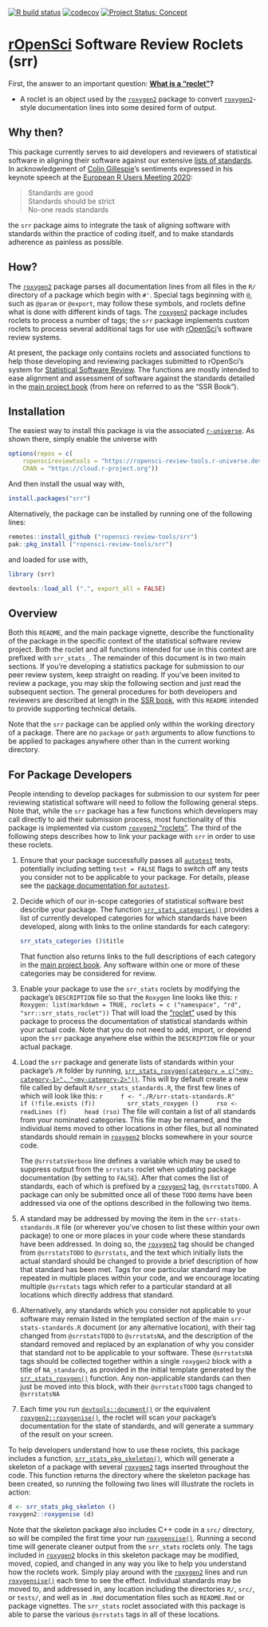 <!-- badges: start -->
[![R build status](https://github.com/ropensci-review-tools/srr/workflows/R-CMD-check/badge.svg)](https://github.com/ropensci-review-tools/srr/actions)
[![codecov](https://codecov.io/gh/ropensci-review-tools/srr/branch/main/graph/badge.svg)](https://codecov.io/gh/ropensci-review-tools/srr)
[![Project Status:
Concept](https://www.repostatus.org/badges/latest/concept.svg)](https://www.repostatus.org/#concept)
<!-- badges: end -->


<!-- README.md is generated from README.Rmd. Please edit that file -->

# [rOpenSci](https://ropensci.org) **S**oftware **R**eview **R**oclets (srr)

First, the answer to an important question: **[What is a
"roclet"](https://github.com/r-lib/roxygen2/issues/1086)?**

- A roclet is an object used by the [`roxygen2`](https://roxygen2.r-lib.org)
  package to convert [`roxygen2`](https://roxygen2.r-lib.org)-style
  documentation lines into some desired form of output.

## Why then?

This package currently serves to aid developers and reviewers of statistical
software in aligning their software against our extensive [lists of
standards](https://ropenscilabs.github.io/statistical-software-review-book/standards.html). 
In acknowledgement of [Colin Gillespie](https://github.com/csgillespie)'s
sentiments expressed in his keynote speech at the [European R Users Meeting
2020](https://2020.erum.io/program/keynotes-invited-speakers/):

> Standards are good<br>
> Standards should be strict<br>
> No-one reads standards

the `srr` package aims to integrate the task of aligning software with
standards within the practice of coding itself, and to make standards adherence
as painless as possible. 

## How?

The [`roxygen2`](https://roxygen2.r-lib.org) package parses all documentation
lines from all files in the `R/` directory of a package which begin with `#'`.
Special tags beginning with `@`, such as `@param` or `@export`, may follow
these symbols, and roclets define what is done with different kinds of tags.
The [`roxygen2`](https://roxygen2.r-lib.org) package includes roclets to
process a number of tags; the `srr` package implements custom roclets to
process several additional tags for use with [rOpenSci](https://ropensci.org)'s
software review systems.

At present, the package only contains roclets and associated functions to help
those developing and reviewing packages submitted to rOpenSci's system for
[Statistical Software
Review](https://ropenscilabs.github.io/statistical-software-review-book/index.html).
The functions are mostly intended to ease alignment and assessment of software
against the standards detailed in the [main project
book](https://ropenscilabs.github.io/statistical-software-review-book/index.html)
(from here on referred to as the "SSR Book").

## Installation

The easiest way to install this package is via the associated
[`r-universe`](https://ropensci-review-tools.r-universe.dev/ui#builds). As
shown there, simply enable the universe with

```r
options(repos = c(
    ropenscireviewtools = "https://ropensci-review-tools.r-universe.dev",
    CRAN = "https://cloud.r-project.org"))
```

And then install the usual way with,

```r
install.packages("srr")
```

Alternatively, the package can be installed by running one of the following
lines:


```r
remotes::install_github ("ropensci-review-tools/srr")
pak::pkg_install ("ropensci-review-tools/srr")
```

and loaded for use with,
```r
library (srr)
```
```r
devtools::load_all (".", export_all = FALSE)
```

## Overview

Both this `README`, and the main package vignette, describe the functionality
of the package in the specific context of the statistical software review
project. Both the roclet and all functions intended for use in this context are
prefixed with `srr_stats_`. The remainder of this document is in two main
sections. If you're developing a statistics package for submission to our peer
review system, keep straight on reading. If you've been invited to review a
package, you may skip the following section and just read the subsequent
section. The general procedures for both developers and reviewers are described
at length in the [SSR
book](https://ropenscilabs.github.io/statistical-software-review-book/index.html),
with this `README` intended to provide supporting technical details.

Note that the `srr` package can be applied only within the working directory of
a package. There are no `package` or `path` arguments to allow functions to be
applied to packages anywhere other than in the current working directory.

## For Package Developers

People intending to develop packages for submission to our system for peer
reviewing statistical software will need to follow the following general steps.
Note that, while the `srr` package has a few functions which developers may
call directly to aid their submission process, most functionality of this
package is implemented via custom [`roxygen2`
"roclets"](https://roxygen2.r-lib.org). The third of the following steps
describes how to link your package with `srr` in order to use these roclets.

1. Ensure that your package successfully passes all
   [`autotest`](https://github.com/ropensci-review-tools/autotest) tests, potentially
   including setting `test = FALSE` flags to switch off any tests you consider
   not to be applicable to your package. For details, please see the [package
   documentation for `autotest`](https://ropensci-review-tools.github.io/autotest/).
2. Decide which of our in-scope categories of statistical software best
   describe your package. The function
   [`srr_stats_categories()`](https://ropensci-review-tools.github.io/srr/reference/srr_stats_categories.html)
   provides a list of currently developed categories for which standards
   have been developed, along with links to the online standards for each
   category:

    ```r
    srr_stats_categories ()$title
    ```
    That function also returns links to the full descriptions of each category
    in the [main project
    book](https://ropenscilabs.github.io/statistical-software-review-book/index.html).
    Any software within one or more of these categories may be considered for
    review. 
3. Enable your package to use the `srr_stats` roclets by modifying the
   package's `DESCRIPTION` file so that the `Roxygen` line looks like this:
    ```r
    Roxygen: list(markdown = TRUE, roclets = c ("namespace", "rd", "srr::srr_stats_roclet"))
    ```
    That will load the ["roclet"](https://roxygen2.r-lib.org) used by this
    package to process the documentation of statistical standards within your
    actual code. Note that you do not need to add, import, or depend upon the
    `srr` package anywhere else within the `DESCRIPTION` file or your actual
    package.
4. Load the `srr` package and generate lists of standards within your
   package's `/R` folder by running,
   [`srr_stats_roxygen(category = c("<my-category-1>", "<my-category-2>"))`](https://ropensci-review-tools.github.io/srr/reference/srr_stats_roxygen.html).
   This will by default create a new file called by default
   `R/srr_stats_standards.R`, the first few lines of which will look like this:
    ```r
    f <- "./R/srr-stats-standards.R"
    if (!file.exists (f))
        srr_stats_roxygen ()
    rso <- readLines (f)
    head (rso)
    ```
    The file will contain a list of all standards from your nominated
    categories. This file may be renamed, and the individual items moved to
    other locations in other files, but all nominated standards should remain
    in [`roxygen2`](https://roxygen2.r-lib.org) blocks somewhere in your source
    code.

    The `@srrstatsVerbose` line defines a variable which may be used to
    suppress output from the `srrstats` roclet when updating package
    documentation (by setting to `FALSE`). After that comes the list of
    standards, each of which is prefixed by
    a [`roxygen2`](https://roxygen2.r-lib.org) tag, `@srrstatsTODO`. A package
    can only be submitted once all of these `TODO` items have been addressed
    via one of the options described in the following two items.
5. A standard may be addressed by moving the item in the
   `srr-stats-standards.R` file (or wherever you've chosen to list these within
   your own package) to one or more places in your code where these standards
   have been addressed. In doing so, the
   [`roxygen2`](https://roxygen2.r-lib.org) tag should be changed from
   `@srrstatsTODO` to `@srrstats`, and the text which initially lists the
   actual standard should be changed to provide a brief description of how that
   standard has been met. Tags for one particular standard may be repeated in
   multiple places within your code, and we encourage locating multiple
   `@srrstats` tags which refer to a particular standard at all locations which
   directly address that standard.
6. Alternatively, any standards which you consider not applicable to your
   software may remain listed in the templated section of the main
   `srr-stats-standards.R` document (or any alternative location), with their
   tag changed from `@srrstatsTODO` to `@srrstatsNA`, and the description of
   the standard removed and replaced by an explanation of why you consider that
   standard not to be applicable to your software. These `@srrstatsNA` tags
   should be collected together within a single `roxygen2` block with a title
   of `NA_standards`, as provided in the initial template generated by the
   [`srr_stats_roxygen()`](https://ropensci-review-tools.github.io/srr/reference/srr_stats_roxygen.html)
   function. Any non-applicable standards can then just be moved into this
   block, with their `@srrstatsTODO` tags changed to `@srrstatsNA` 
7. Each time you run 
    [`devtools::document()`](https://devtools.r-lib.org/reference/document.html)
    or the equivalent
    [`roxygen2::roxygenise()`](https://roxygen2.r-lib.org/reference/roxygenize.html),
    the roclet will scan your package's documentation for the state of
    standards, and will generate a summary of the result on your screen.

To help developers understand how to use these roclets, this package includes a
function,
[`srr_stats_pkg_skeleton()`](https://ropensci-review-tools.github.io/srr/reference/srr_stats_pkg_skeleton.html),
which will generate a skeleton of a package with several
[`roxygen2`](https://roxygen2.r-lib.org) tags inserted throughout the code.
This function returns the directory where the skeleton package has been
created, so running the following two lines will illustrate the roclets in
action:

```r
d <- srr_stats_pkg_skeleton ()
roxygen2::roxygenise (d)
```

Note that the skeleton package also includes C++ code in a `src/` directory, so
will be compiled the first time your run
[`roxygensise()`](https://roxygen2.r-lib.org/reference/roxygenize.html).
Running a second time will generate cleaner output from the `srr_stats` roclets
only. The tags included in 
[`roxygen2`](https://roxygen2.r-lib.org/) blocks in this skeleton package may
be modified, moved, copied, and changed in any way you like to help you
understand how the roclets work. Simply play around with the 
[`roxygen2`](https://roxygen2.r-lib.org/) lines and run 
[`roxygensise()`](https://roxygen2.r-lib.org/reference/roxygenize.html) each
time to see the effect. Individual standards may be moved to, and addressed in,
any location including the directories `R/`, `src/`, or `tests/`, and well as
in `.Rmd` documentation files such as `README.Rmd` or package vignettes. The
`srr_stats` roclet associated with this package is able to parse the various
`@srrstats` tags in all of these locations.
